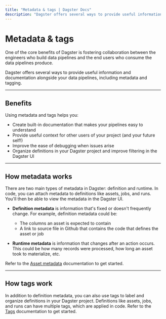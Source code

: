 ```yaml
---
title: "Metadata & tags | Dagster Docs"
description: "Dagster offers several ways to provide useful information and documentation alongside your data pipelines, including metadata and tagging."
---
```


# Metadata & tags

One of the core benefits of Dagster is fostering collaboration between the engineers who build data pipelines and the end users who consume the data pipelines produce.

Dagster offers several ways to provide useful information and documentation alongside your data pipelines, including metadata and tagging.

---

## Benefits

Using metadata and tags helps you:

- Create built-in documentation that makes your pipelines easy to understand
- Provide useful context for other users of your project (and your future self!)
- Improve the ease of debugging when issues arise
- Organize definitions in your Dagster project and improve filtering in the Dagster UI

---

## How metadata works

There are two main types of metadata in Dagster: definition and runtime. In code, you can attach metadata to definitions like assets, jobs, and runs. You'll then be able to view the metadata in the Dagster UI.

- **Definition metadata** is information that's fixed or doesn't frequently change. For example, definition metadata could be:

   - The columns an asset is expected to contain
   - A link to source file in Github that contains the code that defines the asset or job

- **Runtime metadata** is information that changes after an action occurs. This could be how many records were processed, how long an asset took to materialize, etc.

Refer to the [Asset metadata](/concepts/metadata-tags/defining-asset-metadata) documentation to get started.

---

## How tags work

In addition to definition metadata, you can also use tags to label and organize definitions in your Dagster project. Definitions like assets, jobs, and runs can have multiple tags, which are applied in code. Refer to the [Tags](/concepts/metadata-tags/tags) documentation to get started.
